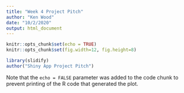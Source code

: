 ```yaml
---
title: "Week 4 Project Pitch"
author: "Ken Wood"
date: "10/2/2020"
output: html_document
---
```


```r
knitr::opts_chunk$set(echo = TRUE)
knitr::opts_chunk$set(fig.width=12, fig.height=8) 
```


```r
library(slidify)
author("Shiny App Project Pitch")
```



Note that the `echo = FALSE` parameter was added to the code chunk to prevent printing of the R code that generated the plot.

